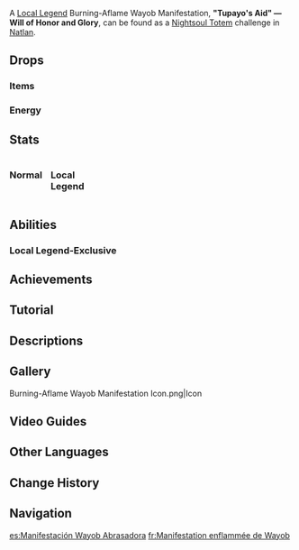 {{Enemy Infobox
|title     = 
|dmgtype   = Pyro
|image     = Enemy Burning-Aflame Wayob Manifestation.png
|type      = Elite Enemies
|family    = Mystical Beasts
|group     = Wayob Manifestations
|weakpoint = 
|ability1 = Energy Drain
|ability2 = Ward
}}
{{Enemy Intro}}

A [[Local Legend]] Burning-Aflame Wayob Manifestation, '''"Tupayo's Aid" &mdash; Will of Honor and Glory''', can be found as a [[Nightsoul Totem]] challenge in [[Natlan]].

==Drops==
===Items===
{{Drops|Wayob Manifestation}}

===Energy===
{{Energy Drops
|type  = Pyro
|hp1   = 60
|p1    = 1
|hp2   = 0
|p2    = 2
}}

==Stats==
<div style="display:flex; column-gap: 15px; flex-direction: row; flex-wrap: wrap;"><div style="width:min-content;">
===Normal===
{{Enemy Stats
|pyro_res     = 50%

|hp_ratio     = 7
|hp_type      = 2
|atk_ratio    = 4.6
|atk_type     = 2
}}
</div><!--
--><div style="width:min-content;">
===Local Legend===
{{Enemy Stats
|pyro_res     = 50%

|hp_ratio     = 87.2
|hp_type      = 2
|atk_ratio    = 9
|atk_type     = 2
}}
</div></div>

==Abilities==
{{Enemy Attacks
|name_1      = Airstrike
|desc_1      = Summons 6 consecutive beams of energy to strike down at the player's location, each dealing '''30% ATK''' as {{Color|Pyro DMG}}.

|name_2      = Flashing Blaze
|desc_2      = Fires 9 fast-moving homing projectiles at the player, each dealing '''40% ATK''' as {{Color|Pyro DMG}}. Repeated hits have their DMG reduced according to the [[Damage Sequence]].
* '''Local Legend:''' Prior to firing the projectiles, causes 4 eruptions around it, each dealing '''70% ATK''' as {{Color|Pyro DMG}}.
|file_2_2    = Burning-Aflame Wayob Manifestation Flashing Blaze 2
|caption_2_2 = Local Legend

|name_3      = Rupturing Blast
|desc_3      = Charges and fires a beam of energy, dealing '''70% ATK''' as {{Color|Pyro DMG}}.

|name_4      = Arena: Moment of Trial
|desc_4      = Deploys an Arena and gains a non-elemental shield equal to '''111.4%''' of the Wayob Manifestation's Max [[HP]] which can be destroyed by dealing DMG.
* While the Arena is active:
** Characters within it lose all [[Energy]] and cannot gain Energy.
** Characters within it deal '''120%''' increased DMG, and [[Nightsoul's Blessing|Nightsoul]]-aligned DMG is additionally increased by '''60%'''.
** The Wayob Manifestation summons laser beams that sweep outward in a X-shaped pattern 3 times, each repeatedly dealing '''23.3% ATK''' as {{Color|Pyro DMG}}.
* If the Arena's duration ends and the shield is not destroyed, the Wayob Manifestation causes a massive blast, dealing '''100% ATK''' as {{Color|Pyro DMG}}, and converts the remaining percentage of its shield to a {{Pyro}} elemental shield.{{Elemental Shield Data|Pyro|48|Maximum}}
* If the non-elemental shield is destroyed before the Arena's duration ends, a massive amount of Elemental Particles will spawn, restoring '''90''' base Energy. The actual amount restored will vary based on [[Energy Recharge]], whether the character is on or off-field, and the number of characters in the party.
* When either shield is active, the Wayob Manifestation is immune to all DMG.
* When either shield is destroyed, the Wayob Manifestation becomes paralyzed for 5 seconds.
* '''Local Legend:''' This ability is disabled.
|file_4      = Burning-Aflame Wayob Manifestation Arena Moment of Trial
}}

===Local Legend-Exclusive===
{{Enemy Attacks
|name_1      = Rotor Spin
|desc_1      = Performs a spinning attack, dealing '''20% ATK × 3''' as {{Color|Physical DMG}}.

|name_2      = Shattering Box
|desc_2      = Marks a rectangular area, dealing '''70% ATK''' as {{Color|Physical DMG}} after a delay.

|name_3      = Eruption
|desc_3      = Marks a circular area at the player's location and causes an eruption after a delay, dealing '''80% ATK''' as {{Color|Pyro DMG}}. The eruption leaves behind a pool of fire that lasts for '''35s''' and deals '''10% Character Max HP''' as {{Color|True Pyro DMG}} every '''0.5s''' to characters within it.

|name_4      = Infernal Skyfire 1
|desc_4      = Returns to the center of the arena and begins charging, continuously causing eruptions on the floor which each deal '''70% ATK''' as {{Color|Pyro DMG}}. Gaseous Phlogiston Currents will appear around the edge of the arena, which allow the player to glide up. When charging completes, the Wayob Manifestation will release 6 massive blasts across the arena in succession, with the first 5 blasts dealing '''100% ATK''' as {{Color|Pyro DMG}} and the final blast dealing '''300% ATK''' as {{Color|Pyro DMG}}.<br><br>Hitting the Wayob Manifestation with a [[Plunging Attack]] will interrupt this ability.
|file_4_2    = Burning-Aflame Wayob Manifestation Infernal Skyfire 1 2
|caption_4_2 = Interrupted

|name_5      = Infernal Skyfire 2
|desc_5      = Returns to the center of the arena, levitates into the air and begins charging, continuously causing eruptions on the floor which each deal '''70% ATK''' as {{Color|Pyro DMG}}. Gaseous Phlogiston Currents will appear around the edge of the arena, which allow the player to glide up, and 3 boosting rings will appear around the Local Legend. When charging completes, the Wayob Manifestation will plunge down, causing a massive blast that deals '''600% ATK''' as {{Color|Pyro DMG}} and release 5 lines of eruptions, each dealing '''70% ATK''' as {{Color|Pyro DMG}}.<br><br>Using the boosting rings to crash into the Wayob Manifestation while gliding will interrupt this ability and cause it to lose '''10% Max HP'''.
|file_5_2    = Burning-Aflame Wayob Manifestation Infernal Skyfire 2 2
|caption_5_2 = Interrupted
}}

==Achievements==
{{Achievement Topic Table|topic=Burning-Aflame Wayob Manifestation}}

==Tutorial==
{{Tutorial|Burning-Aflame Wayob Manifestation}}

==Descriptions==
{{Description|The Flower-Feather Clan believe in and worship the Wayob, which manifests upon the land with the power of totems and Nightsouls.<br>They say that long ago, Wayob Manifestations looked very different from how they do today, taking on a rougher form that was more akin to that of an obsidian statue. But once their outline had been recorded in woven scrolls, there have been few changes in their appearance since.<br>The people of the Flower-Feather Clan believe their Wayob has the power to control fire and burning flames, and can also control the flow of heat and blazing winds.|[[Archive]]}}

==Gallery==
<gallery>
Burning-Aflame Wayob Manifestation Icon.png|Icon
</gallery>

==Video Guides==
{{EVT
|video1   = https://youtu.be/2UsT8UsnMAU
|caption2 = How to EASILY Beat Local Legend Tupayo's Aid in Genshin Impact - Free to Play Friendly!
}}

==Other Languages==
{{Other Languages
|en       = Burning-Aflame Wayob Manifestation
|zhs      = 焚燃·大灵显化身
|zhs_rm   = 
|zht      = 焚燃·大靈顯化身
|zht_rm   = 
|zh_tl    = 
|ja       = 焚焼・大霊の化身
|ja_rm    = Funshou - Tairei no Keshin{{Assumed}}
|ja_tl    = 
|ko       = 작열·대영혼의 화신
|ko_rm    = 
|ko_tl    = 
|es       = Manifestación Wayob Abrasadora
|es_tl    = Scorching Wayob Manifestation
|fr       = Manifestation enflammée de Wayob
|fr_tl    = Flaming Wayob Manifestation
|ru       = Воплощение Вайоб губительного пламени
|ru_tl    = {{Lex|Wayob Manifestation|ru}} of Ruinous Flame
|th       = Burning-Aflame: Wayob Manifestation
|th_rm    = 
|th_tl    = 
|vi       = Hóa Thân Wayob - Lửa Thiêu
|vi_tl    = 
|de       = Feuerläufer – Wayob-Verkörperung
|de_tl    = 
|id       = Burning-Aflame Wayob Manifestation
|pt       = Chama Ardente: Manifestação Wayob
|pt_tl    = 
|tr       = Yakıcı Alev Wayob Tezahürü
|tr_tl    = 
|it       = Manifestazione ardente della Wayob
|it_tl    = 
}}

==Change History==
{{Change History|5.2}}

==Navigation==
{{Enemy Navbox|Elite}}

[[es:Manifestación Wayob Abrasadora]]
[[fr:Manifestation enflammée de Wayob]]